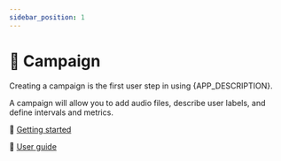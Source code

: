 ```yaml
---
sidebar_position: 1
---
```



# 📣 Campaign

Creating a campaign is the first user step in using {APP_DESCRIPTION}.

A campaign will allow you to add audio files, describe user labels, and define
intervals and metrics.

🏃 [Getting started](./getting-started)

📖 [User guide](./user-guide)
